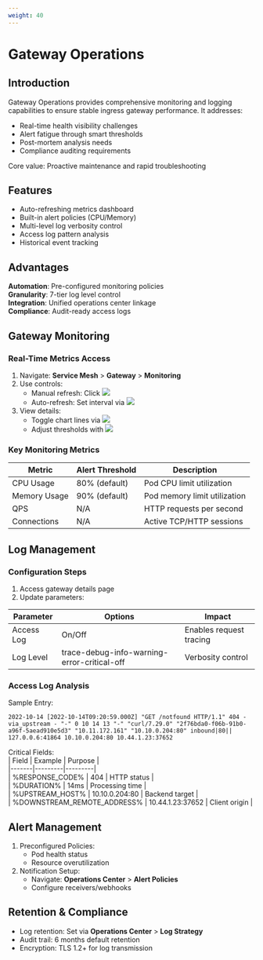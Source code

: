 ```yaml
---
weight: 40
---
```


# Gateway Operations

## Introduction  
Gateway Operations provides comprehensive monitoring and logging capabilities to ensure stable ingress gateway performance. It addresses:

- Real-time health visibility challenges  
- Alert fatigue through smart thresholds  
- Post-mortem analysis needs  
- Compliance auditing requirements  

Core value: Proactive maintenance and rapid troubleshooting  

## Features  
- Auto-refreshing metrics dashboard  
- Built-in alert policies (CPU/Memory)  
- Multi-level log verbosity control  
- Access log pattern analysis  
- Historical event tracking  

## Advantages  
**Automation**: Pre-configured monitoring policies  
**Granularity**: 7-tier log level control  
**Integration**: Unified operations center linkage  
**Compliance**: Audit-ready access logs  

## Gateway Monitoring

### Real-Time Metrics Access  

1. Navigate: **Service Mesh** > **Gateway** > **Monitoring**  
2. Use controls:  
   - Manual refresh: Click ![](../assets/00metricrefresh.png)
   - Auto-refresh: Set interval via ![](../assets/00metricautorefresh.png)
3. View details:  
   - Toggle chart lines via ![](../assets/00legend.png)  
   - Adjust thresholds with ![](../assets/33metricsetting.png)  

### Key Monitoring Metrics  
| Metric | Alert Threshold | Description |  
|--------|-----------------|-------------|  
| CPU Usage | 80% (default) | Pod CPU limit utilization |  
| Memory Usage | 90% (default) | Pod memory limit utilization |  
| QPS | N/A | HTTP requests per second |  
| Connections | N/A | Active TCP/HTTP sessions |  

## Log Management

### Configuration Steps  
1. Access gateway details page  
2. Update parameters:  

| Parameter | Options | Impact |  
|-----------|---------|--------|  
| Access Log | On/Off | Enables request tracing |  
| Log Level | trace-debug-info-warning-error-critical-off | Verbosity control |  

### Access Log Analysis  
Sample Entry:  
```
2022-10-14 [2022-10-14T09:20:59.000Z] "GET /notfound HTTP/1.1" 404 - via_upstream - "-" 0 10 14 13 "-" "curl/7.29.0" "2f76bda0-f06b-91b0-a96f-5aead910e5d3" "10.11.172.161" "10.10.0.204:80" inbound|80|| 127.0.0.6:41864 10.10.0.204:80 10.44.1.23:37652
```

Critical Fields:  
| Field | Example | Purpose |  
|-------|---------|---------|  
| %RESPONSE_CODE% | 404 | HTTP status |  
| %DURATION% | 14ms | Processing time |  
| %UPSTREAM_HOST% | 10.10.0.204:80 | Backend target |  
| %DOWNSTREAM_REMOTE_ADDRESS% | 10.44.1.23:37652 | Client origin |  

## Alert Management  
1. Preconfigured Policies:  
   - Pod health status  
   - Resource overutilization  
2. Notification Setup:  
   - Navigate: **Operations Center** > **Alert Policies**  
   - Configure receivers/webhooks  

## Retention & Compliance  
- Log retention: Set via **Operations Center** > **Log Strategy**  
- Audit trail: 6 months default retention  
- Encryption: TLS 1.2+ for log transmission  


